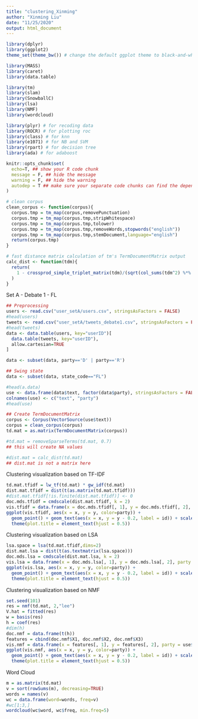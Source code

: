 ```yaml
---
title: "clustering_Xinming"
author: "Xinming Liu"
date: "11/25/2020"
output: html_document
---
```


```r
library(dplyr)
library(ggplot2)
theme_set(theme_bw()) # change the default ggplot theme to black-and-white

library(MASS)
library(caret)
library(data.table)

library(tm)
library(slam)
library(SnowballC)
library(lsa)
library(NMF)
library(wordcloud)

library(plyr) # for recoding data
library(ROCR) # for plotting roc
library(class) # for knn
library(e1071) # for NB and SVM
library(rpart) # for decision tree
library(ada) # for adaboost

knitr::opts_chunk$set(
  echo=T, ## show your R code chunk
  message = F, ## hide the message
  warning = F, ## hide the warning
  autodep = T ## make sure your separate code chunks can find the dependencies (from other code chunk)
)

# clean corpus
clean_corpus <- function(corpus){
  corpus.tmp = tm_map(corpus,removePunctuation)
  corpus.tmp = tm_map(corpus.tmp,stripWhitespace)
  corpus.tmp = tm_map(corpus.tmp,tolower)
  corpus.tmp = tm_map(corpus.tmp,removeWords,stopwords("english"))
  corpus.tmp = tm_map(corpus.tmp,stemDocument,language="english")
  return(corpus.tmp)
}

# fast distance matrix calculation of tm's TermDocumentMatrix output
calc_dist <- function(tdm){
  return(
    1 - crossprod_simple_triplet_matrix(tdm)/(sqrt(col_sums(tdm^2) %*% t(col_sums(tdm^2))))
  )
}
```


Set A - Debate 1 - FL

```r
## Preprocessing
users <- read.csv("user_setA/users.csv", stringsAsFactors = FALSE)
#head(users)
tweets <- read.csv("user_setA/tweets_debate1.csv", stringsAsFactors = FALSE)
#head(tweets)
data <- data.table(users, key="userID")[
  data.table(tweets, key="userID"),
  allow.cartesian=TRUE
]

data <- subset(data, party=='D' | party=='R')

## Swing state
data <- subset(data, state_code=="FL")

#head(a.data)
use <- data.frame(data$text, factor(data$party), stringsAsFactors = FALSE)
colnames(use) <- c("text", "party")
#head(use)
```

```r
## Create TermDocumentMatrix
corpus <- Corpus(VectorSource(use$text))
corpus = clean_corpus(corpus)
td.mat = as.matrix(TermDocumentMatrix(corpus))

#td.mat = removeSparseTerms(td.mat, 0.7)
## this will create NA values

#dist.mat = calc_dist(td.mat)
## dist.mat is not a matrix here
```

Clustering visualization based on TF-IDF

```r
td.mat.tfidf = lw_tf(td.mat) * gw_idf(td.mat)
dist.mat.tfidf = dist(t(as.matrix(td.mat.tfidf)))
#dist.mat.tfidf[!is.finite(dist.mat.tfidf)] <- 0
doc.mds.tfidf = cmdscale(dist.mat.tfidf, k = 2)
vis.tfidf = data.frame(x = doc.mds.tfidf[, 1], y = doc.mds.tfidf[, 2], party = use$party, id = row.names(use))
ggplot(vis.tfidf, aes(x = x, y = y, color=party)) +
  geom_point() + geom_text(aes(x = x, y = y - 0.2, label = id)) + scale_color_manual(values = c("#146EE3","#EB3434")) + ggtitle("Debate 1 FL clustering based on TF-IDF") +
  theme(plot.title = element_text(hjust = 0.5))
```

Clustering visualization based on LSA

```r
lsa.space = lsa(td.mat.tfidf,dims=2)
dist.mat.lsa = dist(t(as.textmatrix(lsa.space)))
doc.mds.lsa = cmdscale(dist.mat.lsa, k = 2)
vis.lsa = data.frame(x = doc.mds.lsa[, 1], y = doc.mds.lsa[, 2], party = use$party, id = row.names(use))
ggplot(vis.lsa, aes(x = x, y = y, color=party)) +
  geom_point() + geom_text(aes(x = x, y = y - 0.2, label = id)) + scale_color_manual(values = c("#146EE3","#EB3434")) + ggtitle("Debate 1 FL clustering based on LSA") +
  theme(plot.title = element_text(hjust = 0.5))
```

Clustering visualization based on NMF

```r
set.seed(101)
res = nmf(td.mat, 2,"lee")
V.hat = fitted(res)
w = basis(res)
h = coef(res)
#dim(h)
doc.nmf = data.frame(t(h))
features = cbind(doc.nmf$X1, doc.nmf$X2, doc.nmf$X3)
vis.nmf = data.frame(x = features[, 1], y = features[, 2], party = use$party, id = row.names(use))
ggplot(vis.nmf, aes(x = x, y = y, color=party)) +
  geom_point() + geom_text(aes(x = x, y = y - 0.2, label = id)) + scale_color_manual(values = c("#146EE3","#EB3434")) + ggtitle("Debate 1 FL clustering based on NMF") +
  theme(plot.title = element_text(hjust = 0.5))
```

Word Cloud

```r
m = as.matrix(td.mat)
v = sort(rowSums(m), decreasing=TRUE)
words = names(v)
wc = data.frame(word=words, freq=v)
#wc[1:3,]
wordcloud(wc$word, wc$freq, min.freq=5)
```

